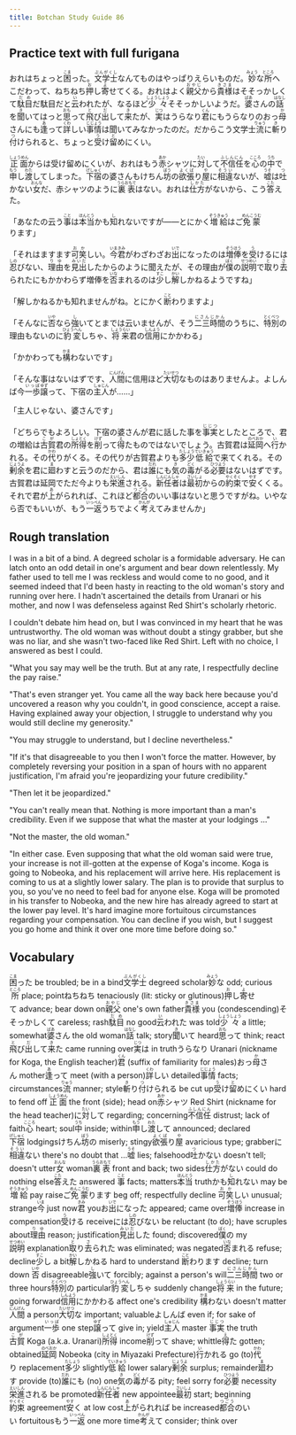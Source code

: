 ```yaml
---
title: Botchan Study Guide 86
---
```


## Practice text with full furigana

<p>
おれはちょっと<ruby><rb>困</rb><rt>こま</rt></ruby>った。<ruby><rb>文学士</rb><rt>ぶんがくし</rt></ruby>なんてものはやっぱりえらいものだ。<ruby><rb>妙</rb><rt>みょう</rt></ruby>な<ruby><rb>所</rb><rt>ところ</rt></ruby>へこだわって、ねちねち<ruby><rb>押</rb><rt>お</rt></ruby>し<ruby><rb>寄</rb><rt>よ</rt></ruby>せてくる。おれはよく<ruby><rb>親父</rb><rt>おやじ</rt></ruby>から<ruby><rb>貴様</rb><rt>きさま</rt></ruby>はそそっかしくて<ruby><rb>駄目</rb><rt>だめ</rt></ruby>だ駄目だと<ruby><rb>云</rb><rt>い</rt></ruby>われたが、なるほど<ruby><rb>少々</rb><rt>しょうしょう</rt></ruby>そそっかしいようだ。<ruby><rb>婆</rb><rt>ばあ</rt></ruby>さんの<ruby><rb>話</rb><rt>はなし</rt></ruby>を<ruby><rb>聞</rb><rt>き</rt></ruby>いてはっと<ruby><rb>思</rb><rt>おも</rt></ruby>って<ruby><rb>飛</rb><rt>と</rt></ruby>び<ruby><rb>出</rb><rt>だ</rt></ruby>して<ruby><rb>来</rb><rt>き</rt></ruby>たが、<ruby><rb>実</rb><rt>じつ</rt></ruby>はうらなり<ruby><rb>君</rb><rt>くん</rt></ruby>にもうらなりのおっ<ruby><rb>母</rb><rt>か</rt></ruby>さんにも<ruby><rb>逢</rb><rt>あ</rt></ruby>って<ruby><rb>詳</rb><rt>くわ</rt></ruby>しい<ruby><rb>事情</rb><rt>じじょう</rt></ruby>は聞いてみなかったのだ。だからこう文学士<ruby><rb>流</rb><rt>りゅう</rt></ruby>に<ruby><rb>斬</rb><rt>き</rt></ruby>り<ruby><rb>付</rb><rt>つ</rt></ruby>けられると、ちょっと<ruby><rb>受</rb><rt>う</rt></ruby>け<ruby><rb>留</rb><rt>と</rt></ruby>めにくい。
</p>

<p>
<ruby><rb>正面</rb><rt>しょうめん</rt></ruby>からは受け留めにくいが、おれはもう<ruby><rb>赤</rb><rt>あか</rt></ruby>シャツに<ruby><rb>対</rb><rt>たい</rt></ruby>して<ruby><rb>不信任</rb><rt>ふしんにん</rt></ruby>を<ruby><rb>心</rb><rt>こころ</rt></ruby>の<ruby><rb>中</rb><rt>うち</rt></ruby>で<ruby><rb>申</rb><rt>もう</rt></ruby>し<ruby><rb>渡</rb><rt>わた</rt></ruby>してしまった。<ruby><rb>下宿</rb><rt>げしゅく</rt></ruby>の婆さんもけちん<ruby><rb>坊</rb><rt>ぼう</rt></ruby>の<ruby><rb>欲張</rb><rt>よくば</rt></ruby>り<ruby><rb>屋</rb><rt>や</rt></ruby>に<ruby><rb>相違</rb><rt>そうい</rt></ruby>ないが、<ruby><rb>嘘</rb><rt>うそ</rt></ruby>は<ruby><rb>吐</rb><rt>つ</rt></ruby>かない<ruby><rb>女</rb><rt>おんな</rt></ruby>だ、赤シャツのように<ruby><rb>裏表</rb><rt>うらおもて</rt></ruby>はない。おれは<ruby><rb>仕方</rb><rt>しかた</rt></ruby>がないから、こう<ruby><rb>答</rb><rt>こた</rt></ruby>えた。
</p>

<p>
「あなたの云う<ruby><rb>事</rb><rt>こと</rt></ruby>は<ruby><rb>本当</rb><rt>ほんとう</rt></ruby>かも<ruby><rb>知</rb><rt>し</rt></ruby>れないですが――とにかく<ruby><rb>増給</rb><rt>ぞうきゅう</rt></ruby>はご<ruby><rb>免蒙</rb><rt>めんこうむ</rt></ruby>ります」
</p>

<p>
「それはますます<ruby><rb>可笑</rb><rt>おか</rt></ruby>しい。<ruby><rb>今</rb><rt>いま</rt></ruby><ruby><rb>君</rb><rt>きみ</rt></ruby>がわざわざお<ruby><rb>出</rb><rt>いで</rt></ruby>になったのは<ruby><rb>増俸</rb><rt>ぞうほう</rt></ruby>を<ruby><rb>受</rb><rt>う</rt></ruby>けるには<ruby><rb>忍</rb><rt>しの</rt></ruby>びない、<ruby><rb>理由</rb><rt>りゆ</rt></ruby>を<ruby><rb>見出</rb><rt>みいだ</rt></ruby>したからのように聞えたが、その理由が<ruby><rb>僕</rb><rt>ぼく</rt></ruby>の<ruby><rb>説明</rb><rt>せつめい</rt></ruby>で<ruby><rb>取</rb><rt>と</rt></ruby>り<ruby><rb>去</rb><rt>さ</rt></ruby>られたにもかかわらず増俸を<ruby><rb>否</rb><rt>いな</rt></ruby>まれるのは<ruby><rb>少</rb><rt>すこ</rt></ruby>し<ruby><rb>解</rb><rt>かい</rt></ruby>しかねるようですね」
</p>

<p>
「解しかねるかも知れませんがね。とにかく<ruby><rb>断</rb><rt>こと</rt></ruby>わりますよ」
</p>

<p>
「そんなに<ruby><rb>否</rb><rt>いや</rt></ruby>なら<ruby><rb>強</rb><rt>し</rt></ruby>いてとまでは云いませんが、そう<ruby><rb>二三時間</rb><rt>にさんじかん</rt></ruby>のうちに、<ruby><rb>特別</rb><rt>とくべつ</rt></ruby>の理由もないのに<ruby><rb>豹変</rb><rt>ひょうへん</rt></ruby>しちゃ、<ruby><rb>将来</rb><rt>しょうらい</rt></ruby>君の<ruby><rb>信用</rb><rt>しんよう</rt></ruby>にかかわる」
</p>

<p>
「かかわっても<ruby><rb>構</rb><rt>かま</rt></ruby>わないです」
</p>

<p>
「そんな事はないはずです、<ruby><rb>人間</rb><rt>にんげん</rt></ruby>に信用ほど<ruby><rb>大切</rb><rt>たいせつ</rt></ruby>なものはありませんよ。よしんば今<ruby><rb>一歩</rb><rt>いっぽ</rt></ruby><ruby><rb>譲</rb><rt>ゆず</rt></ruby>って、下宿の<ruby><rb>主人</rb><rt>しゅじん</rt></ruby>が……」
</p>

<p>
「主人じゃない、婆さんです」
</p>

<p>
「どちらでもよろしい。下宿の婆さんが君に話した事を<ruby><rb>事実</rb><rt>じじつ</rt></ruby>としたところで、君の増給は<ruby><rb>古賀</rb><rt>こが</rt></ruby>君の<ruby><rb>所得</rb><rt>しょとく</rt></ruby>を<ruby><rb>削</rb><rt>けず</rt></ruby>って<ruby><rb>得</rb><rt>え</rt></ruby>たものではないでしょう。古賀君は<ruby><rb>延岡</rb><rt>のべおか</rt></ruby>へ<ruby><rb>行</rb><rt>い</rt></ruby>かれる。その<ruby><rb>代</rb><rt>かわ</rt></ruby>りがくる。その代りが古賀君よりも<ruby><rb>多少</rb><rt>たしょう</rt></ruby><ruby><rb>低給</rb><rt>ていきゅう</rt></ruby>で来てくれる。その<ruby><rb>剰余</rb><rt>じょうよ</rt></ruby>を君に<ruby><rb>廻</rb><rt>ま</rt></ruby>わすと云うのだから、君は<ruby><rb>誰</rb><rt>だれ</rt></ruby>にも<ruby><rb>気</rb><rt>き</rt></ruby>の<ruby><rb>毒</rb><rt>どく</rt></ruby>がる<ruby><rb>必要</rb><rt>ひつよう</rt></ruby>はないはずです。古賀君は延岡でただ今よりも<ruby><rb>栄進</rb><rt>えいしん</rt></ruby>される。<ruby><rb>新任者</rb><rt>しんにんしゃ</rt></ruby>は<ruby><rb>最初</rb><rt>さいしょ</rt></ruby>からの<ruby><rb>約束</rb><rt>やくそく</rt></ruby>で<ruby><rb>安</rb><rt>やす</rt></ruby>くくる。それで君が<ruby><rb>上</rb><rt>あ</rt></ruby>がられれば、これほど<ruby><rb>都合</rb><rt>つごう</rt></ruby>のいい事はないと思うですがね。いやなら否でもいいが、もう<ruby><rb>一返</rb><rt>いっぺん</rt></ruby>うちでよく<ruby><rb>考</rb><rt>かんが</rt></ruby>えてみませんか」
</p>


## Rough translation

I was in a bit of a bind. A degreed scholar is a formidable adversary. He can latch onto an odd detail in one's argument and bear down relentlessly. My father used to tell me I was reckless and would come to no good, and it seemed indeed that I'd been hasty in reacting to the old woman's story and running over here. I hadn't ascertained the details from Uranari or his mother, and now I was defenseless against Red Shirt's scholarly rhetoric.

I couldn't debate him head on, but I was convinced in my heart that he was untrustworthy. The old woman was without doubt a stingy grabber, but she was no liar, and she wasn't two-faced like Red Shirt. Left with no choice, I answered as best I could.

"What you say may well be the truth. But at any rate, I respectfully decline the pay raise."

"That's even stranger yet. You came all the way back here because you'd uncovered a reason why you couldn't, in good conscience, accept a raise. Having explained away your objection, I struggle to understand why you would still decline my generosity."

"You may struggle to understand, but I decline nevertheless."

"If it's that disagreeable to you then I won't force the matter. However, by completely reversing your position in a span of hours with no apparent justification, I'm afraid you're jeopardizing your future credibility."

"Then let it be jeopardized."

"You can't really mean that. Nothing is more important than a man's credibility. Even if we suppose that what the master at your lodgings ..."

"Not the master, the old woman."

"In either case. Even supposing that what the old woman said were true, your increase is not ill-gotten at the expense of Koga's income. Koga is going to Nobeoka, and his replacement will arrive here. His replacement is coming to us at a slightly lower salary. The plan is to provide that surplus to you, so you've no need to feel bad for anyone else. Koga will be promoted in his transfer to Nobeoka, and the new hire has already agreed to start at the lower pay level. It's hard imagine more fortuitous circumstances regarding your compensation. You can decline if you wish, but I suggest you go home and think it over one more time before doing so."


## Vocabulary

<p>
<span className="vocabstudy"><ruby><rb>困</rb><rt>こま</rt></ruby>った&nbsp;be troubled; be in a bind</span><span className="vocabstudy"><ruby><rb>文学士</rb><rt>ぶんがくし</rt></ruby>&nbsp;degreed scholar</span><span className="vocabstudy"><ruby><rb>妙</rb><rt>みょう</rt></ruby>な&nbsp;odd; curious</span><span className="vocabstudy"><ruby><rb>所</rb><rt>ところ</rt></ruby>&nbsp;place; point</span><span className="vocabstudy">ねちねち&nbsp;tenaciously (lit: sticky or glutinous)</span><span className="vocabstudy"><ruby><rb>押</rb><rt>お</rt></ruby>し<ruby><rb>寄</rb><rt>よ</rt></ruby>せて&nbsp;advance; bear down on</span><span className="vocabstudy"><ruby><rb>親父</rb><rt>おやじ</rt></ruby>&nbsp;one's own father</span><span className="vocabstudy"><ruby><rb>貴様</rb><rt>きさま</rt></ruby>&nbsp;you (condescending)</span><span className="vocabstudy">そそっかしくて&nbsp;careless; rash</span><span className="vocabstudy"><ruby><rb>駄目</rb><rt>だめ</rt></ruby>&nbsp;no good</span><span className="vocabstudy"><ruby><rb>云</rb><rt>い</rt></ruby>われた&nbsp;was told</span><span className="vocabstudy"><ruby><rb>少々</rb><rt>しょうしょう</rt></ruby>&nbsp;a little; somewhat</span><span className="vocabstudy"><ruby><rb>婆</rb><rt>ばあ</rt></ruby>さん&nbsp;the old woman</span><span className="vocabstudy"><ruby><rb>話</rb><rt>はなし</rt></ruby>&nbsp;talk; story</span><span className="vocabstudy"><ruby><rb>聞</rb><rt>き</rt></ruby>いて&nbsp;heard</span><span className="vocabstudy"><ruby><rb>思</rb><rt>おも</rt></ruby>って&nbsp;think; react</span><span className="vocabstudy"><ruby><rb>飛</rb><rt>と</rt></ruby>び<ruby><rb>出</rb><rt>だ</rt></ruby>して<ruby><rb>来</rb><rt>き</rt></ruby>た&nbsp;came running over</span><span className="vocabstudy"><ruby><rb>実</rb><rt>じつ</rt></ruby>は&nbsp;in truth</span><span className="vocabstudy">うらなり&nbsp;Uranari (nickname for Koga, the English teacher)</span><span className="vocabstudy"><ruby><rb>君</rb><rt>くん</rt></ruby>&nbsp;(suffix of familiarity for males)</span><span className="vocabstudy">おっ<ruby><rb>母</rb><rt>か</rt></ruby>さん&nbsp;mother</span><span className="vocabstudy"><ruby><rb>逢</rb><rt>あ</rt></ruby>って&nbsp;meet (with a person)</span><span className="vocabstudy"><ruby><rb>詳</rb><rt>くわ</rt></ruby>しい&nbsp;detailed</span><span className="vocabstudy"><ruby><rb>事情</rb><rt>じじょう</rt></ruby>&nbsp;facts; circumstances</span><span className="vocabstudy"><ruby><rb>流</rb><rt>りゅう</rt></ruby>&nbsp;manner; style</span><span className="vocabstudy"><ruby><rb>斬</rb><rt>き</rt></ruby>り<ruby><rb>付</rb><rt>つ</rt></ruby>けられる&nbsp;be cut up</span><span className="vocabstudy"><ruby><rb>受</rb><rt>う</rt></ruby>け<ruby><rb>留</rb><rt>と</rt></ruby>めにくい&nbsp;hard to fend off</span>
<span className="vocabstudy"><ruby><rb>正面</rb><rt>しょうめん</rt></ruby>&nbsp;the front (side); head on</span><span className="vocabstudy"><ruby><rb>赤</rb><rt>あか</rt></ruby>シャツ&nbsp;Red Shirt (nickname for the head teacher)</span><span className="vocabstudy">に<ruby><rb>対</rb><rt>たい</rt></ruby>して&nbsp;regarding; concerning</span><span className="vocabstudy"><ruby><rb>不信任</rb><rt>ふしんにん</rt></ruby>&nbsp;distrust; lack of faith</span><span className="vocabstudy"><ruby><rb>心</rb><rt>こころ</rt></ruby>&nbsp;heart; soul</span><span className="vocabstudy"><ruby><rb>中</rb><rt>うち</rt></ruby>&nbsp;inside; within</span><span className="vocabstudy"><ruby><rb>申</rb><rt>もう</rt></ruby>し<ruby><rb>渡</rb><rt>わた</rt></ruby>して&nbsp;announced; declared</span><span className="vocabstudy"><ruby><rb>下宿</rb><rt>げしゅく</rt></ruby>&nbsp;lodgings</span><span className="vocabstudy">けちん<ruby><rb>坊</rb><rt>ぼう</rt></ruby>の&nbsp;miserly; stingy</span><span className="vocabstudy"><ruby><rb>欲張</rb><rt>よくば</rt></ruby>り<ruby><rb>屋</rb><rt>や</rt></ruby>&nbsp;avaricious type; grabber</span><span className="vocabstudy">に<ruby><rb>相違</rb><rt>そうい</rt></ruby>ない&nbsp;there's no doubt that ...</span><span className="vocabstudy"><ruby><rb>嘘</rb><rt>うそ</rt></ruby>&nbsp;lies; falsehood</span><span className="vocabstudy"><ruby><rb>吐</rb><rt>つ</rt></ruby>かない&nbsp;doesn't tell; doesn't utter</span><span className="vocabstudy"><ruby><rb>女</rb><rt>おんな</rt></ruby>&nbsp;woman</span><span className="vocabstudy"><ruby><rb>裏表</rb><rt>うらおもて</rt></ruby>&nbsp;front and back; two sides</span><span className="vocabstudy"><ruby><rb>仕方</rb><rt>しかた</rt></ruby>がない&nbsp;could do nothing else</span><span className="vocabstudy"><ruby><rb>答</rb><rt>こた</rt></ruby>えた&nbsp;answered</span>
<span className="vocabstudy"><ruby><rb>事</rb><rt>こと</rt></ruby>&nbsp;facts; matters</span><span className="vocabstudy"><ruby><rb>本当</rb><rt>ほんとう</rt></ruby>&nbsp;truth</span><span className="vocabstudy">かも<ruby><rb>知</rb><rt>し</rt></ruby>れない&nbsp;may be</span><span className="vocabstudy"><ruby><rb>増給</rb><rt>ぞうきゅう</rt></ruby>&nbsp;pay raise</span><span className="vocabstudy">ご<ruby><rb>免蒙</rb><rt>めんこうむ</rt></ruby>ります&nbsp;beg off; respectfully decline</span>
<span className="vocabstudy"><ruby><rb>可笑</rb><rt>おか</rt></ruby>しい&nbsp;unusual; strange</span><span className="vocabstudy"><ruby><rb>今</rb><rt>いま</rt></ruby>&nbsp;just now</span><span className="vocabstudy"><ruby><rb>君</rb><rt>きみ</rt></ruby>&nbsp;you</span><span className="vocabstudy">お<ruby><rb>出</rb><rt>いで</rt></ruby>になった&nbsp;appeared; came over</span><span className="vocabstudy"><ruby><rb>増俸</rb><rt>ぞうほう</rt></ruby>&nbsp;increase in compensation</span><span className="vocabstudy"><ruby><rb>受</rb><rt>う</rt></ruby>ける&nbsp;receive</span><span className="vocabstudy">には<ruby><rb>忍</rb><rt>しの</rt></ruby>びない&nbsp;be reluctant (to do); have scruples about</span><span className="vocabstudy"><ruby><rb>理由</rb><rt>りゆ</rt></ruby>&nbsp;reason; justification</span><span className="vocabstudy"><ruby><rb>見出</rb><rt>みいだ</rt></ruby>した&nbsp;found; discovered</span><span className="vocabstudy"><ruby><rb>僕</rb><rt>ぼく</rt></ruby>の&nbsp;my</span><span className="vocabstudy"><ruby><rb>説明</rb><rt>せつめい</rt></ruby>&nbsp;explanation</span><span className="vocabstudy"><ruby><rb>取</rb><rt>と</rt></ruby>り<ruby><rb>去</rb><rt>さ</rt></ruby>られた&nbsp;was eliminated; was negated</span><span className="vocabstudy"><ruby><rb>否</rb><rt>いな</rt></ruby>まれる&nbsp;refuse; decline</span><span className="vocabstudy"><ruby><rb>少</rb><rt>すこ</rt></ruby>し&nbsp;a bit</span><span className="vocabstudy"><ruby><rb>解</rb><rt>かい</rt></ruby>しかねる&nbsp;hard to understand</span>
<span className="vocabstudy"><ruby><rb>断</rb><rt>こと</rt></ruby>わります&nbsp;decline; turn down</span>
<span className="vocabstudy"><ruby><rb>否</rb><rt>いや</rt></ruby>&nbsp;disagreeable</span><span className="vocabstudy"><ruby><rb>強</rb><rt>し</rt></ruby>いて&nbsp;forcibly; against a person's will</span><span className="vocabstudy"><ruby><rb>二三時間</rb><rt>にさんじかん</rt></ruby>&nbsp;two or three hours</span><span className="vocabstudy"><ruby><rb>特別</rb><rt>とくべつ</rt></ruby>の&nbsp;particular</span><span className="vocabstudy"><ruby><rb>豹変</rb><rt>ひょうへん</rt></ruby>しちゃ&nbsp;suddenly change</span><span className="vocabstudy"><ruby><rb>将来</rb><rt>しょうらい</rt></ruby>&nbsp;in the future; going forward</span><span className="vocabstudy"><ruby><rb>信用</rb><rt>しんよう</rt></ruby>にかかわる&nbsp;affect one's credibility</span>
<span className="vocabstudy"><ruby><rb>構</rb><rt>かま</rt></ruby>わない&nbsp;doesn't matter</span>
<span className="vocabstudy"><ruby><rb>人間</rb><rt>にんげん</rt></ruby>&nbsp;a person</span><span className="vocabstudy"><ruby><rb>大切</rb><rt>たいせつ</rt></ruby>な&nbsp;important; valuable</span><span className="vocabstudy">よしんば&nbsp;even if; for sake of argument</span><span className="vocabstudy"><ruby><rb>一歩</rb><rt>いっぽ</rt></ruby>&nbsp;one step</span><span className="vocabstudy"><ruby><rb>譲</rb><rt>ゆず</rt></ruby>って&nbsp;give in; yield</span><span className="vocabstudy"><ruby><rb>主人</rb><rt>しゅじん</rt></ruby>&nbsp;master</span>
<span className="vocabstudy"><ruby><rb>事実</rb><rt>じじつ</rt></ruby>&nbsp;the truth</span><span className="vocabstudy"><ruby><rb>古賀</rb><rt>こが</rt></ruby>&nbsp;Koga (a.k.a. Uranari)</span><span className="vocabstudy"><ruby><rb>所得</rb><rt>しょとく</rt></ruby>&nbsp;income</span><span className="vocabstudy"><ruby><rb>削</rb><rt>けず</rt></ruby>って&nbsp;shave; whittle</span><span className="vocabstudy"><ruby><rb>得</rb><rt>え</rt></ruby>た&nbsp;gotten; obtained</span><span className="vocabstudy"><ruby><rb>延岡</rb><rt>のべおか</rt></ruby>&nbsp;Nobeoka (city in Miyazaki Prefecture)</span><span className="vocabstudy"><ruby><rb>行</rb><rt>い</rt></ruby>かれる&nbsp;go (to)</span><span className="vocabstudy"><ruby><rb>代</rb><rt>かわ</rt></ruby>り&nbsp;replacement</span><span className="vocabstudy"><ruby><rb>多少</rb><rt>たしょう</rt></ruby>&nbsp;slightly</span><span className="vocabstudy"><ruby><rb>低給</rb><rt>ていきゅう</rt></ruby>&nbsp;lower salary</span><span className="vocabstudy"><ruby><rb>剰余</rb><rt>じょうよ</rt></ruby>&nbsp;surplus; remainder</span><span className="vocabstudy"><ruby><rb>廻</rb><rt>ま</rt></ruby>わす&nbsp;provide (to)</span><span className="vocabstudy"><ruby><rb>誰</rb><rt>だれ</rt></ruby>にも&nbsp;(no) one</span><span className="vocabstudy"><ruby><rb>気</rb><rt>き</rt></ruby>の<ruby><rb>毒</rb><rt>どく</rt></ruby>がる&nbsp;pity; feel sorry for</span><span className="vocabstudy"><ruby><rb>必要</rb><rt>ひつよう</rt></ruby>&nbsp;necessity</span><span className="vocabstudy"><ruby><rb>栄進</rb><rt>えいしん</rt></ruby>される&nbsp;be promoted</span><span className="vocabstudy"><ruby><rb>新任者</rb><rt>しんにんしゃ</rt></ruby>&nbsp;new appointee</span><span className="vocabstudy"><ruby><rb>最初</rb><rt>さいしょ</rt></ruby>&nbsp;start; beginning</span><span className="vocabstudy"><ruby><rb>約束</rb><rt>やくそく</rt></ruby>&nbsp;agreement</span><span className="vocabstudy"><ruby><rb>安</rb><rt>やす</rt></ruby>く&nbsp;at low cost</span><span className="vocabstudy"><ruby><rb>上</rb><rt>あ</rt></ruby>がられれば&nbsp;be increased</span><span className="vocabstudy"><ruby><rb>都合</rb><rt>つごう</rt></ruby>のいい&nbsp;fortuitous</span><span className="vocabstudy">もう<ruby><rb>一返</rb><rt>いっぺん</rt></ruby>&nbsp;one more time</span><span className="vocabstudy"><ruby><rb>考</rb><rt>かんが</rt></ruby>えて&nbsp;consider; think over</span>
</p>
